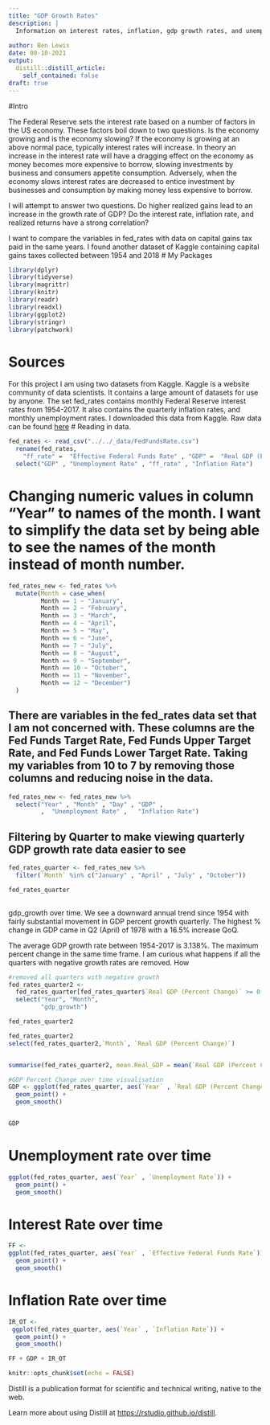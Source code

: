 ```yaml
---
title: "GDP Growth Rates"
description: |
  Information on interest rates, inflation, gdp growth rates, and unemployment in the US from 1954-2017 and realized gains with taxes paid.
  
author: Ben Lewis
date: 08-18-2021
output:
  distill::distill_article:
    self_contained: false
draft: true
---
```


#Intro

The Federal Reserve sets the interest rate based on a number of factors in the US economy. These factors boil down to two questions. Is the economy growing and is the economy slowing? If the economy is growing at an above normal pace, typically interest rates will increase. In theory an increase in the interest rate will have a dragging effect on the economy as money becomes more expensive to borrow, slowing investments by business and consumers appetite consumption. Adversely, when the economy slows interest rates are decreased to entice investment by businesses and consumption by making money less expensive to borrow. 

I will attempt to answer two questions. Do higher realized gains lead to an increase in the growth rate of GDP? Do the interest rate, inflation rate, and realized returns have a strong correlation? 


I want to compare the variables in fed_rates with data on capital gains tax paid in the same years. I found another dataset of Kaggle containing capital gains taxes collected between 1954 and 2018
# My Packages

```r
library(dplyr)
library(tidyverse)
library(magrittr)
library(knitr)
library(readr)
library(readxl)
library(ggplot2)
library(stringr)
library(patchwork)
```
# Sources
For this project I am using two datasets from Kaggle. Kaggle is a website community of data scientists. It contains a large amount of datasets for use by anyone. 
The set fed_rates contains monthly Federal Reserve interest rates from 1954-2017. It also contains the quarterly inflation rates, and monthly unemployment rates. I downloaded this data from Kaggle. Raw data can be found [here](https://www.kaggle.com/federalreserve/interest-rates)
# Reading in data.
```r
fed_rates <- read_csv("../../_data/FedFundsRate.csv")
  rename(fed_rates,
    "ff_rate" =  "Effective Federal Funds Rate" , "GDP" =  "Real GDP (Percent Change)") %>%
  select("GDP" , "Unemployment Rate" , "ff_rate" , "Inflation Rate")
```

# Changing numeric values in column "Year" to names of the month. I want to simplify the data set by being able to see the names of the month instead of month number. 


```r
fed_rates_new <- fed_rates %>%
  mutate(Month = case_when(
         Month == 1 ~ "January",
         Month == 2 ~ "February",
         Month == 3 ~ "March",
         Month == 4 ~ "April",
         Month == 5 ~ "May",
         Month == 6 ~ "June",
         Month == 7 ~ "July",
         Month == 8 ~ "August", 
         Month == 9 ~ "September",
         Month == 10 ~ "October",
         Month == 11 ~ "November",
         Month == 12 ~ "December")
  )
```

## There are variables in the fed_rates data set that I am not concerned with. These columns are the Fed Funds Target Rate, Fed Funds Upper Target Rate, and Fed Funds Lower Target Rate. Taking my variables from 10 to 7 by removing those columns and reducing noise in the data.

```r
fed_rates_new <- fed_rates_new %>%
  select("Year" , "Month" ,	"Day" , "GDP" ,
         ,	"Unemployment Rate" ,	"Inflation Rate")

```

## Filtering by Quarter to make viewing quarterly GDP growth rate data easier to see 

```r
fed_rates_quarter <- fed_rates_new %>%
  filter(`Month` %in% c("January" , "April" , "July" , "October"))

fed_rates_quarter
  
```

gdp_growth over time. We see a downward annual trend since 1954 with fairly substantial movement in GDP percent growth quarterly. The highest % change in GDP came in Q2 (April) of 1978 with a 16.5% increase QoQ. 




The average GDP growth rate between 1954-2017 is 3.138%. The maximum percent change in the same time frame. I am curious what happens if all the quarters with negative growth rates are removed. How 



```r
#removed all quarters with negative growth
fed_rates_quarter2 <-
  fed_rates_quarter[fed_rates_quarter$`Real GDP (Percent Change)` >= 0, ]%>%
  select("Year", "Month", 
         "gdp_growth")

fed_rates_quarter2

```

```r
fed_rates_quarter2
select(fed_rates_quarter2,`Month`, `Real GDP (Percent Change)`)


summarise(fed_rates_quarter2, mean.Real_GDP = mean(`Real GDP (Percent Change)` , na.rm = TRUE))
```



```r
#GDP Percent Change over time visualisation
GDP <- ggplot(fed_rates_quarter, aes(`Year` , `Real GDP (Percent Change)`)) + 
  geom_point() + 
  geom_smooth()


GDP
```



# Unemployment rate over time  

```r
ggplot(fed_rates_quarter, aes(`Year` , `Unemployment Rate`)) + 
  geom_point() + 
  geom_smooth() 

```

# Interest Rate over time

```r
FF <-
ggplot(fed_rates_quarter, aes(`Year` , `Effective Federal Funds Rate`)) + 
  geom_point() + 
  geom_smooth()
```

# Inflation Rate over time

```r
IR_OT <- 
 ggplot(fed_rates_quarter, aes(`Year` , `Inflation Rate`)) + 
  geom_point() + 
  geom_smooth()
```


```r
FF + GDP + IR_OT
```



   



```r
knitr::opts_chunk$set(echo = FALSE)
```

Distill is a publication format for scientific and technical writing, native to the web.

Learn more about using Distill at <https://rstudio.github.io/distill>.


